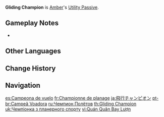 {{Talent Infobox
|image         = Talent Gliding Champion.png
|character     = Amber
|type          = Utility Passive
|info          = Decreases [[gliding]] [[Stamina]] consumption for your own party members by 20%.<br />Not stackable with Passive Talents that provide the exact same effects.
|utility1      = Stamina
|utility2      = Gliding
|utility3      = Party
}}
'''Gliding Champion''' is [[Amber]]'s [[Utility Passive]].

==Gameplay Notes==
* {{TalentNote|character=Amber|talent=Gliding Champion|alive}}
{{Talents by Category List|Gliding Talents|header=identical|nottitle=Gliding Champion}}

==Other Languages==
{{Other Languages
|en      = Gliding Champion
|zhs     = 飞行冠军
|zhs_rm  = Fēixíng Guànjūn
|zht     = 飛行冠軍
|zht_rm  = Fēixíng Guànjūn
|zh_tl   = Flying Champion
|ja      = 飛行チャンピオン
|ja_rm   = Hikou Chanpion
|ja_tl   = Flying Champion
|ko      = 비행 챔피언
|ko_rm   = Bihaeng Chaempieon
|ko_tl   = Flying Champion
|es      = Campeona de vuelo
|es_tl   = Champion of Flight
|es_note = ''Campeona'' is a feminine noun.
|fr      = Championne de planage
|fr_tl   = Gliding Champion
|ru      = Чемпион Полётов
|ru_tl   = Flights Champion
|th      = Gliding Champion
|vi      = Quán Quân Bay Lượn
|vi_tl   = Flying Champion
|de      = Flugmeister
|de_tl   = Flying Master
|id      = Gliding Champion
|pt      = Campeã Voadora
|pt_tl   = Flying Champion
|tr      = Uçuş Şampiyonu
|tr_tl   = 
|it      = Campionessa di volo a vela
|it_tl   = Gliding Champion
}}

==Change History==
{{Change History|1.0}}

==Navigation==
{{Talent Navbox|Amber}}

[[es:Campeona de vuelo]]
[[fr:Championne de planage]]
[[ja:飛行チャンピオン]]
[[pt-br:Campeã Voadora]]
[[ru:Чемпион Полётов]]
[[th:Gliding Champion]]
[[uk:Чемпіонка з планерного спорту]]
[[vi:Quán Quân Bay Lượn]]